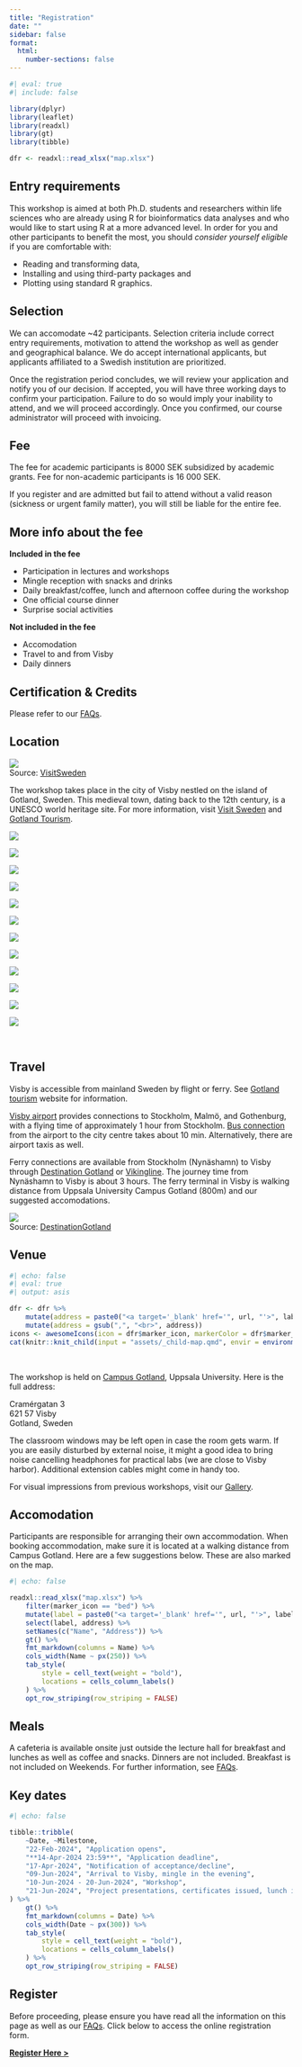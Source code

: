 ```yaml
---
title: "Registration"
date: ""
sidebar: false
format:
  html:
    number-sections: false
---
```


```r
#| eval: true
#| include: false

library(dplyr)
library(leaflet)
library(readxl)
library(gt)
library(tibble)

dfr <- readxl::read_xlsx("map.xlsx")
```

## Entry requirements

This workshop is aimed at both Ph.D. students and researchers within life sciences who are already using R for bioinformatics data analyses and who would like to start using R at a more advanced level. In order for you and other participants to benefit the most, you should *consider yourself eligible* if you are comfortable with:

- Reading and transforming data, 
- Installing and using third-party packages and 
- Plotting using standard R graphics.

## Selection

We can accomodate ~42 participants. Selection criteria include correct entry requirements, motivation to attend the workshop as well as gender and geographical balance. We do accept international applicants, but applicants affiliated to a Swedish institution are prioritized.

Once the registration period concludes, we will review your application and notify you of our decision. If accepted, you will have three working days to confirm your participation. Failure to do so would imply your inability to attend, and we will proceed accordingly. Once you confirmed, our course administrator will proceed with invoicing.

## Fee

The fee for academic participants is [8000 SEK]{.badge .badge-primary} subsidized by academic grants. Fee for non-academic participants is 16 000 SEK.

::: {.callout-warning}
If you register and are admitted but fail to attend without a valid reason (sickness or urgent family matter), you will still be liable for the entire fee.
:::

::: {.callout-note}

## More info about the fee

**Included in the fee**

- Participation in lectures and workshops
- Mingle reception with snacks and drinks
- Daily breakfast/coffee, lunch and afternoon coffee during the workshop
- One official course dinner
- Surprise social activities

**Not included in the fee**

- Accomodation
- Travel to and from Visby
- Daily dinners

:::

## Certification & Credits

Please refer to our [FAQs](home_faq.html).

## Location

![](assets/images/visby.jpg)  
[Source: [VisitSweden](https://visitsweden.com/where-to-go/southern-sweden/gotland/visby/)]{.small}

The workshop takes place in the city of Visby nestled on the island of Gotland, Sweden. This medieval town, dating back to the 12th century, is a UNESCO world heritage site. For more information, visit [Visit Sweden](https://visitsweden.com/where-to-go/southern-sweden/gotland/visby/) and [Gotland Tourism](https://gotland.com/).

::: {.raukr-gallery-parent}
::: {.raukr-gallery-child}
![](assets/images/gotland/a.jpg){group="gotland"}
:::
::: {.raukr-gallery-child}
![](assets/images/gotland/b.jpg){group="gotland"}
:::
::: {.raukr-gallery-child}
![](assets/images/gotland/c.jpg){group="gotland"}
:::
::: {.raukr-gallery-child}
![](assets/images/gotland/d.jpg){group="gotland"}
:::
::: {.raukr-gallery-child}
![](assets/images/gotland/f.jpg){group="gotland"}
:::
::: {.raukr-gallery-child}
![](assets/images/gotland/g.jpg){group="gotland"}
:::
::: {.raukr-gallery-child}
![](assets/images/gotland/h.jpg){group="gotland"}
:::
::: {.raukr-gallery-child}
![](assets/images/gotland/i.jpg){group="gotland"}
:::
::: {.raukr-gallery-child}
![](assets/images/gotland/j.jpg){group="gotland"}
:::
::: {.raukr-gallery-child}
![](assets/images/gotland/k.jpg){group="gotland"}
:::
::: {.raukr-gallery-child}
![](assets/images/gotland/l.jpg){group="gotland"}
:::
::: {.raukr-gallery-child}
![](assets/images/gotland/m.jpg){group="gotland"}
:::
:::

<br>

## Travel

Visby is accessible from mainland Sweden by flight or ferry. See [Gotland tourism](https://gotland.com/resa-hit-runt/) website for information.

[Visby airport](https://www.swedavia.com/visby/) provides connections to Stockholm, Malmö, and Gothenburg, with a flying time of approximately 1 hour from Stockholm. [Bus connection](https://www.swedavia.com/visby/bus/) from the airport to the city centre takes about 10 min. Alternatively, there are airport taxis as well.

Ferry connections are available from Stockholm (Nynäshamn) to Visby through [Destination Gotland](https://www.destinationgotland.se/) or [Vikingline](https://www.vikingline.se). The journey time from Nynäshamn to Visby is about 3 hours. The ferry terminal in Visby is walking distance from Uppsala University Campus Gotland (800m) and our suggested accomodations.

![](assets/images/destination-gotland.jpg)  
[Source: [DestinationGotland](https://www.destinationgotland.se/)]{.small}

## Venue

```r
#| echo: false
#| eval: true
#| output: asis

dfr <- dfr %>%
    mutate(address = paste0("<a target='_blank' href='", url, "'>", label, "</a>,", address)) %>%
    mutate(address = gsub(",", "<br>", address))
icons <- awesomeIcons(icon = dfr$marker_icon, markerColor = dfr$marker_colour, iconColor = "#FFFFFF", library = "fa")
cat(knitr::knit_child(input = "assets/_child-map.qmd", envir = environment(), quiet = TRUE))
```

<br>

The workshop is held on [Campus Gotland](http://www.campusgotland.uu.se/), Uppsala University. Here is the full address:

::: {.large}

Cramérgatan 3  
621 57 Visby  
Gotland, Sweden  

:::

::: {.callout-note}
The classroom windows may be left open in case the room gets warm. If you are easily disturbed by external noise, it might a good idea to bring noise cancelling headphones for practical labs (we are close to Visby harbor). Additional extension cables might come in handy too.
:::

For visual impressions from previous workshops, visit our [Gallery](home_gallery.html).

## Accomodation

Participants are responsible for arranging their own accommodation. When booking accommodation, make sure it is located at a walking distance from Campus Gotland. Here are a few suggestions below. These are also marked on the map.

::: {.grid}
::: {.g-col-10}

```r
#| echo: false

readxl::read_xlsx("map.xlsx") %>%
    filter(marker_icon == "bed") %>%
    mutate(label = paste0("<a target='_blank' href='", url, "'>", label, "</a>")) %>%
    select(label, address) %>%
    setNames(c("Name", "Address")) %>%
    gt() %>%
    fmt_markdown(columns = Name) %>%
    cols_width(Name ~ px(250)) %>%
    tab_style(
        style = cell_text(weight = "bold"),
        locations = cells_column_labels()
    ) %>%
    opt_row_striping(row_striping = FALSE)
```

:::
:::

## Meals

A cafeteria is available onsite just outside the lecture hall for breakfast and lunches as well as coffee and snacks. Dinners are not included. Breakfast is not included on Weekends. For further information, see [FAQs](home_faq.html).

## Key dates

::: {.grid}
::: {.g-col-10}

```r
#| echo: false

tibble::tribble(
    ~Date, ~Milestone,
    "22-Feb-2024", "Application opens",
    "**14-Apr-2024 23:59**", "Application deadline",
    "17-Apr-2024", "Notification of acceptance/decline",
    "09-Jun-2024", "Arrival to Visby, mingle in the evening",
    "10-Jun-2024 - 20-Jun-2024", "Workshop",
    "21-Jun-2024", "Project presentations, certificates issued, lunch included",
) %>%
    gt() %>%
    fmt_markdown(columns = Date) %>%
    cols_width(Date ~ px(300)) %>%
    tab_style(
        style = cell_text(weight = "bold"),
        locations = cells_column_labels()
    ) %>%
    opt_row_striping(row_striping = FALSE)
```

:::
:::

## Register

Before proceeding, please ensure you have read all the information on this page as well as our [FAQs](home_faq.html). Click below to access the online registration form.

[[**Register Here >**]{.btn .btn-primary .large}](https://nbis.typeform.com/RaukR2024)
